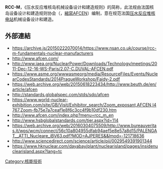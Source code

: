 {{noteTA|G1=核能}}
'''RCC-M'''，《压水反应堆核岛机械设备设计和建造规则》的简称，此法规由法国核岛设备设计和建造规则协会（{{lang|fr|Association Française pour les règles de Conception, de construction et de surveillance en exploitation des matériels des Chaudières Electro Nucléaires}}，[[縮寫|縮寫]]AFCEN）编制，意在规范法国[[压水反应堆|压水反应堆]][[核电站|核电站]]机械设备设计和建造。

== 外部連結 ==
* https://archive.is/20150222070014/https://www.nsan.co.uk/course/rcc-m-fundamentals-nuclear-manufacturers
* http://www.afcen.com/{{Wayback|url=http://www.afcen.com/ |date=20150222125053 }}
* http://www.iaea.org/NuclearPower/Downloads/Technology/meetings/2011-Dec-12-16-WS-Paris/2.07-C.DUVAL-AFCEN.pdf
* https://www.asme.org/wwwasmeorg/media/ResourceFiles/Events/NuclearCodesStandards/2014PragueWorkshop/Faidy-2.pdf{{Wayback|url=https://www.asme.org/wwwasmeorg/media/ResourceFiles/Events/NuclearCodesStandards/2014PragueWorkshop/Faidy-2.pdf |date=20160304193714 }}
* https://web.archive.org/web/20150618223434/http://www.beuth.de/en/article/afcen
* http://standards.globalspec.com/stds/sdo/afcen{{Wayback|url=http://standards.globalspec.com/stds/sdo/afcen |date=20150905132254 }}
* https://www.world-nuclear-exhibition.com/site/GB/Visit/Exhibitor_search/Zoom_exposant,AFCEN,I4767,Zoom-fb75e7a7ceaf1e8f6c3cc4f9b10df230.htm{{Dead link|date=2019年10月 |bot=InternetArchiveBot |fix-attempted=yes }}
* http://www.afcen.com/index.php?menu=rcc_m_en{{Wayback|url=http://www.afcen.com/index.php?menu=rcc_m_en |date=20150202152709 }}
* http://www.hsbglobalstandards.com/tier.aspx?id=114{{Wayback|url=http://www.hsbglobalstandards.com/tier.aspx?id=114 |date=20150222175631 }}
* https://web.archive.org/web/20160304075509/http://www.bureauveritas.it/wps/wcm/connect/56c10a804955dfab94aef5e8e57a8d15/PALENGAT__ATTI_Nucleare_iBV63.pdf?MOD=AJPERES&&lmod=-121718636
* http://www.sciencedirect.com/science/article/pii/0029549391901344{{Wayback|url=http://www.sciencedirect.com/science/article/pii/0029549391901344 |date=20150924134355 }}
* https://www.hknuclear.com/dayabay/plant/nuclearisland/pages/insidenuclearisland.aspx?lang=tc{{Wayback|url=https://www.hknuclear.com/dayabay/plant/nuclearisland/pages/insidenuclearisland.aspx?lang=tc |date=20150222105708 }}

[[Category:核能技術|Category:核能技術]]